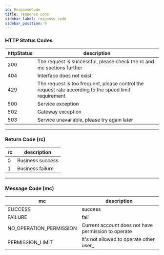 ```yaml
---
id: ResponseCode
title: response code
sidebar_label: response code
sidebar_position: 9
---
```


### HTTP Status Codes

| httpStatus | description |
| --- | --- |
| 200 | The request is successful, please check the rc and mc sections further |
| 404 | Interface does not exist |
| 429 | The request is too frequent, please control the request rate according to the speed limit requirement |
| 500 | Service exception |
| 502 | Gateway exception |
| 503 | Service unavailable, please try again later |

---

### Return Code (rc)

| rc  | description      |
| --- | ---------------- |
| 0   | Business success |
| 1   | Business failure |

---

### Message Code (mc)

| mc | description |
| --- | --- |
| SUCCESS | success |
| FAILURE | fail |
| NO_OPERATION_PERMISSION | Current account does not have permission to operate |
| PERMISSION_LIMIT | It's not allowed to operate other user\_ |
